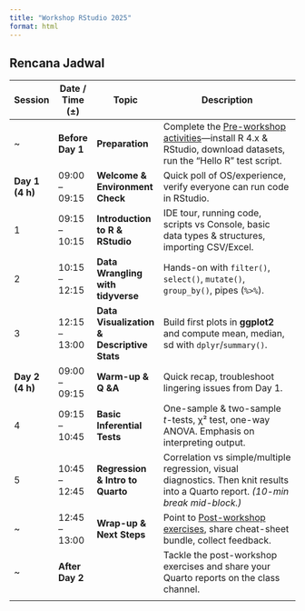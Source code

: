 ```yaml
---
title: "Workshop RStudio 2025"
format: html
---
```


## Rencana Jadwal


| Session         | Date / Time (±)  | Topic                                      | Description                                                                                                                                                                                           |
| --------------- | ---------------- | ------------------------------------------ | ----------------------------------------------------------------------------------------------------------------------------------------------------------------------------------------------------- |
| ~               | **Before Day 1** | **Preparation**                            | Complete the [Pre-workshop activities](https://chatgpt.com/c/686b2975-6e08-800f-8701-9c34306eb62b#pre-workshop-activities)—install R 4.x & RStudio, download datasets, run the “Hello R” test script. |
| **Day 1 (4 h)** | 09:00 – 09:15    | **Welcome & Environment Check**            | Quick poll of OS/experience, verify everyone can run code in RStudio.                                                                                                                                 |
| 1               | 09:15 – 10:15    | **Introduction to R & RStudio**            | IDE tour, running code, scripts vs Console, basic data types & structures, importing CSV/Excel.                                                                                                       |
| 2               | 10:15 – 12:15    | **Data Wrangling with tidyverse**          | Hands-on with `filter()`, `select()`, `mutate()`, `group_by()`, pipes (`%>%`).                                                                                                                        |
| 3               | 12:15 – 13:00    | **Data Visualization & Descriptive Stats** | Build first plots in **ggplot2** and compute mean, median, sd with `dplyr`/`summary()`.                                                                                                               |
| **Day 2 (4 h)** | 09:00 – 09:15    | **Warm-up & Q &A**                         | Quick recap, troubleshoot lingering issues from Day 1.                                                                                                                                                |
| 4               | 09:15 – 10:45    | **Basic Inferential Tests**                | One-sample & two-sample _t_-tests, χ² test, one-way ANOVA. Emphasis on interpreting output.                                                                                                           |
| 5               | 10:45 – 12:45    | **Regression & Intro to Quarto**           | Correlation vs simple/multiple regression, visual diagnostics. Then knit results into a Quarto report. _(10-min break mid-block.)_                                                                    |
| ~               | 12:45 – 13:00    | **Wrap-up & Next Steps**                   | Point to [Post-workshop exercises](https://chatgpt.com/c/exercises.html), share cheat-sheet bundle, collect feedback.                                                                                 |
| ~               | **After Day 2**  |                                            | Tackle the post-workshop exercises and share your Quarto reports on the class channel.                                                                                                                |
|